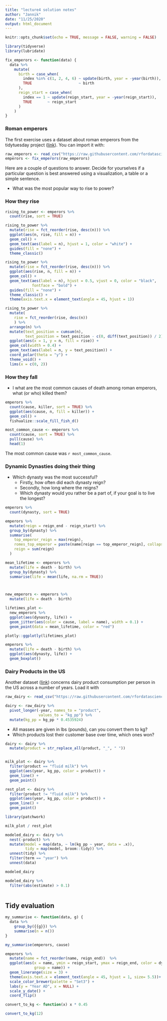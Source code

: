 ```yaml
---
title: "lecture4 solution notes"
author: "Jannik"
date: "11/25/2020"
output: html_document
---
```


```r
knitr::opts_chunk$set(echo = TRUE, message = FALSE, warning = FALSE)
```

```r
library(tidyverse)
library(lubridate)

fix_emperors <- function(data) {
  data %>% 
    mutate(
      birth = case_when(
        index %in% c(1, 2, 4, 6) ~ update(birth, year = -year(birth)),
        TRUE                     ~ birth
      ),
      reign_start = case_when(
        index == 1 ~ update(reign_start, year = -year(reign_start)),
        TRUE       ~ reign_start
      )
    )
}
```

### Roman emperors

The first exercise uses a dataset about roman emperors
from the tidytuesday project
([link](https://github.com/rfordatascience/tidytuesday/tree/master/data/2019/2019-08-13)).
You can import it with:

```r
raw_emperors <- read_csv("https://raw.githubusercontent.com/rfordatascience/tidytuesday/master/data/2019/2019-08-13/emperors.csv")
emperors <- fix_emperors(raw_emperors)
```

Here are a couple of questions to answer. Decide
for yourselves if a particular question is best
answered using a visualization, a table
or a simple sentence.

- What was the most popular way to rise to power?

### How they rise

```r
rising_to_power <- emperors %>% 
  count(rise, sort = TRUE)
```

```r
rising_to_power %>% 
  mutate(rise = fct_reorder(rise, desc(n))) %>% 
  ggplot(aes(n, rise, fill = n)) +
  geom_col() +
  geom_text(aes(label = n), hjust = 1, color = "white") +
  guides(fill = "none") +
  theme_classic()
```

```r
rising_to_power %>% 
  mutate(rise = fct_reorder(rise, desc(n))) %>% 
  ggplot(aes(rise, n, fill = n)) +
  geom_col() +
  geom_text(aes(label = n), hjust = 0.5, vjust = 0, color = "black",
            fontface = "bold") +
  guides(fill = "none") +
  theme_classic() +
  theme(axis.text.x = element_text(angle = 45, hjust = 1))
```


```r
rising_to_power %>% 
  mutate(
    rise = fct_reorder(rise, desc(n))
    ) %>% 
  arrange(n) %>% 
  mutate(text_position = cumsum(n),
         text_position = text_position - c(0, diff(text_position)) / 2) %>% 
  ggplot(aes(x = 1, y = n, fill = rise)) +
  geom_col(width = 0.4) +
  geom_text(aes(label = n, y = text_position)) +
  coord_polar(theta = "y") +
  theme_void() +
  lims(x = c(0, 2))
```

### How they fall

- I what are the most common causes of death among roman
  emperors, what (or who) killed them?

```r
emperors %>% 
  count(cause, killer, sort = TRUE) %>% 
  ggplot(aes(cause, n, fill = killer)) +
  geom_col() +
  fishualize::scale_fill_fish_d()
```

```r
most_common_cause <- emperors %>% 
  count(cause, sort = TRUE) %>% 
  pull(cause) %>% 
  head(1)
```

The most common cause was `r most_common_cause`.
  
### Dynamic Dynasties doing their thing

- Which dynasty was the most successful?
  - Firstly, how often did each dynasty reign?
  - Secondly, how long where the reigns?
  - Which dynasty would you rather be a part of,
    if your goal is to live the longest?

```r
emperors %>% 
  count(dynasty, sort = TRUE)
```

```r
emperors %>% 
  mutate(reign = reign_end - reign_start) %>% 
  group_by(dynasty) %>% 
  summarise(
    top_emperor_reign = max(reign),
    romes_top_emperor = paste(name[reign == top_emperor_reign], collapse = " and "),
    reign = sum(reign)
  )
```

```r
mean_lifetime <- emperors %>% 
  mutate(life = death - birth) %>% 
  group_by(dynasty) %>% 
  summarise(life = mean(life, na.rm = TRUE))



new_emperors <- emperors %>% 
  mutate(life = death - birth)

lifetimes_plot <-
  new_emperors %>% 
  ggplot(aes(dynasty, life)) +
  geom_jitter(aes(color = cause, label = name), width = 0.1) +
  geom_point(data = mean_lifetime, color = "red")

plotly::ggplotly(lifetimes_plot)
```

```r
emperors %>% 
  mutate(life = death - birth) %>%
  ggplot(aes(dynasty, life)) +
  geom_boxplot()
```

### Dairy Products in the US

Another dataset ([link](https://github.com/rfordatascience/tidytuesday/tree/master/data/2019/2019-01-29#milk_products_facts))
concerns dairy product consumption per person in the US
across a number of years.
Load it with

```r
raw_dairy <- read_csv("https://raw.githubusercontent.com/rfordatascience/tidytuesday/master/data/2019/2019-01-29/milk_products_facts.csv")

dairy <- raw_dairy %>% 
  pivot_longer(-year, names_to = "product",
               values_to = "kg_pp") %>% 
  mutate(kg_pp = kg_pp * 0.4535924)
```

- All masses are given in lbs (pounds),
  can you convert them to kg?
- Which products lost their customer base over time,
  which ones won?

```r
dairy <- dairy %>% 
  mutate(product = str_replace_all(product, "_", " "))


milk_plot <- dairy %>% 
  filter(product == "fluid milk") %>% 
  ggplot(aes(year, kg_pp, color = product)) +
  geom_line() +
  geom_point() 
```

```r
rest_plot <- dairy %>% 
  filter(product != "fluid milk") %>% 
  ggplot(aes(year, kg_pp, color = product)) +
  geom_line() +
  geom_point()
```

```r
library(patchwork)

milk_plot / rest_plot
```

```r
modeled_dairy <- dairy %>% 
  nest(-product) %>% 
  mutate(model = map(data, ~ lm(kg_pp ~ year, data = .x)),
         tidy = map(model, broom::tidy)) %>% 
  unnest(tidy) %>% 
  filter(term == "year") %>% 
  unnest(data)

modeled_dairy
```

```r
modeled_dairy %>% 
  filter(abs(estimate) > 0.1)
  
```

## Tidy evaluation



```r
my_summarise <- function(data, g) {
  data %>% 
    group_by({{g}}) %>% 
    summarise(n = n())
}

my_summarise(emperors, cause)
```


```r
emperors %>% 
  mutate(name = fct_reorder(name, reign_end))  %>% 
  ggplot(aes(x = name, ymin = reign_start, ymax = reign_end, color = dynasty,
             group = name)) +
  geom_linerange(size = 3) +
  theme(axis.text.x = element_text(angle = 45, hjust = 1, size= 5.5))+
  scale_color_brewer(palette = "Set3") +
  labs(y = "Year AD", x = NULL) +
  scale_y_date() +
  coord_flip()
```


```r
convert_to_kg <- function(x) x * 0.45

convert_to_kg(12)



```




